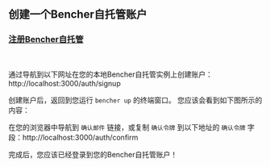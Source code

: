 
## 创建一个Bencher自托管账户

### <a href="http://localhost:3000/auth/signup" target="_blank">注册Bencher自托管</a>
<br />

通过导航到以下网址在您的本地Bencher自托管实例上创建账户：http://localhost:3000/auth/signup

创建账户后，返回到您运行 `bencher up` 的终端窗口。
您应该会看到如下图所示的内容：

<DockerSignupOutput />

在您的浏览器中导航到 `确认邮件` 链接，或复制 `确认令牌` 到以下地址的 `确认令牌` 字段：http://localhost:3000/auth/confirm

完成后，您应该已经登录到您的Bencher自托管账户！